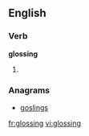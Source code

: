 ==English==

===Verb===
'''glossing'''
# {{present participle of|gloss}}

===Anagrams===
* [[goslings#English|goslings]]

[[fr:glossing]]
[[vi:glossing]]